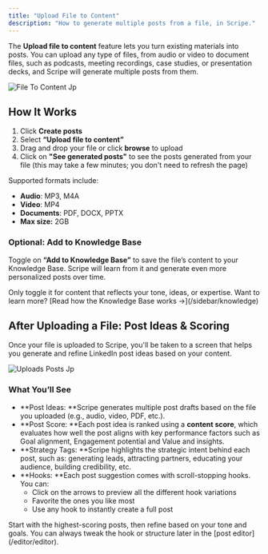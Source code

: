 ```yaml
---
title: "Upload File to Content"
description: "How to generate multiple posts from a file, in Scripe."
---
```


The **Upload file to content** feature lets you turn existing materials into posts. You can upload any type of files, from audio or video to document files, such as podcasts, meeting recordings, case studies, or presentation decks, and Scripe will generate multiple posts from them.

![File To Content Jp](/images/file-to-content.jpg)

## How It Works

1. Click **Create posts**
2. Select **“Upload file to content”**
3. Drag and drop your file or click **browse** to upload
4. Click on **"See generated posts"** to see the posts generated from your file (this may take a few minutes; you don't need to refresh the page)

Supported formats include:

- **Audio**: MP3, M4A
- **Video**: MP4
- **Documents**: PDF, DOCX, PPTX
- **Max size:** 2GB

### Optional: Add to Knowledge Base

Toggle on **“Add to Knowledge Base”** to save the file’s content to your Knowledge Base. Scripe will learn from it and generate even more personalized posts over time.

<Tip>
  Only toggle it for content that reflects your tone, ideas, or expertise. Want to learn more? [Read how the Knowledge Base works →](/sidebar/knowledge)
</Tip>

## After Uploading a File: Post Ideas & Scoring

Once your file is uploaded to Scripe, you'll be taken to a screen that helps you generate and refine LinkedIn post ideas based on your content.

![Uploads Posts Jp](/images/uploads-posts.jpg)

### What You’ll See

- **Post Ideas: **Scripe generates multiple post drafts based on the file you uploaded (e.g., audio, video, PDF, etc.).
- **Post Score: **Each post idea is ranked using a **content score**, which evaluates how well the post aligns with key performance factors such as Goal alignment, Engagement potential and Value and insights.
- **Strategy Tags: **Scripe highlights the strategic intent behind each post, such as: generating leads, attracting partners, educating your audience, building credibility, etc.
- **Hooks: **Each post suggestion comes with scroll-stopping hooks. You can:
  - Click on the arrows to preview all the different hook variations
  - Favorite the ones you like most
  - Use any hook to instantly create a full post

<Tip>
  Start with the highest-scoring posts, then refine based on your tone and goals. You can always tweak the hook or structure later in the [post editor](/editor/editor).
</Tip>